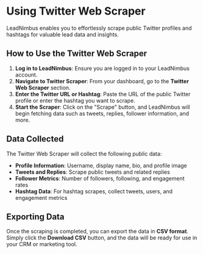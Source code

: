 
# Using Twitter Web Scraper

<Callout type="info" emoji="💡">
  LeadNimbus enables you to effortlessly scrape public Twitter profiles and hashtags for valuable lead data and insights.
</Callout>

## How to Use the Twitter Web Scraper

1. **Log in to LeadNimbus**: Ensure you are logged in to your LeadNimbus account.
2. **Navigate to Twitter Scraper**: From your dashboard, go to the **Twitter Web Scraper** section.
3. **Enter the Twitter URL or Hashtag**: Paste the URL of the public Twitter profile or enter the hashtag you want to scrape.
4. **Start the Scraper**: Click on the "Scrape" button, and LeadNimbus will begin fetching data such as tweets, replies, follower information, and more.

## Data Collected

The Twitter Web Scraper will collect the following public data:
- **Profile Information**: Username, display name, bio, and profile image
- **Tweets and Replies**: Scrape public tweets and related replies
- **Follower Metrics**: Number of followers, following, and engagement rates
- **Hashtag Data**: For hashtag scrapes, collect tweets, users, and engagement metrics

## Exporting Data

Once the scraping is completed, you can export the data in **CSV format**. Simply click the **Download CSV** button, and the data will be ready for use in your CRM or marketing tool.
